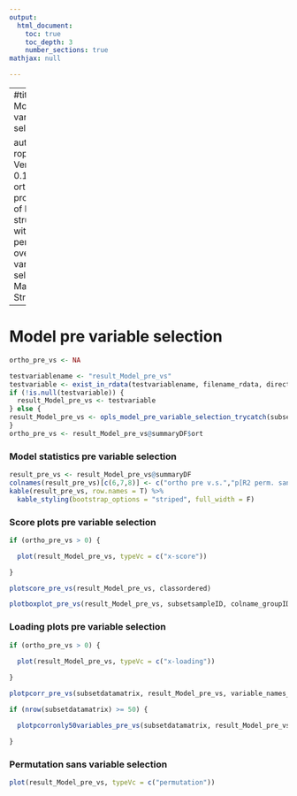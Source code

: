 ```yaml
---
output:
  html_document:
    toc: true
    toc_depth: 3
    number_sections: true
mathjax: null

---
```


---
#title: |
#    | Model pre variable selection
    
author: |
    | roplspvs: Version 0.16.0
    | R orthogonal projections of latent structures with permutation over variable selection
    | Marika Strom
---

# Model pre variable selection



```R

ortho_pre_vs <- NA

testvariablename <- "result_Model_pre_vs"
testvariable <- exist_in_rdata(testvariablename, filename_rdata, directory_output_reports, directory_and_filename_rdata)
if (!is.null(testvariable)) {
  result_Model_pre_vs <- testvariable
} else {
result_Model_pre_vs <- opls_model_pre_variable_selection_trycatch(subsetdatamatrix,ortho_pre_vs,classordered, printoptmodel="none",plotoptmodel="none", max_no_of_ortho_pre_vs, no_permutations_sans_vs)
}
ortho_pre_vs <- result_Model_pre_vs@summaryDF$ort
```
### Model statistics pre variable selection

```R
result_pre_vs <- result_Model_pre_vs@summaryDF
colnames(result_pre_vs)[c(6,7,8)] <- c("ortho pre v.s.","p[R2 perm. sans. v.s.]","p[Q2 perm. sans. v.s.]")
kable(result_pre_vs, row.names = T) %>%
  kable_styling(bootstrap_options = "striped", full_width = F)
```



### Score plots pre variable selection

```R

if (ortho_pre_vs > 0) {

  plot(result_Model_pre_vs, typeVc = c("x-score"))

}

plotscore_pre_vs(result_Model_pre_vs, classordered)

plotboxplot_pre_vs(result_Model_pre_vs, subsetsampleID, colname_groupID, classordered)

```

### Loading plots pre variable selection

```R

if (ortho_pre_vs > 0) {
 
  plot(result_Model_pre_vs, typeVc = c("x-loading"))

}

plotpcorr_pre_vs(subsetdatamatrix, result_Model_pre_vs, variable_names_length, variable_names_position)

if (nrow(subsetdatamatrix) >= 50) {

  plotpcorronly50variables_pre_vs(subsetdatamatrix, result_Model_pre_vs, variable_names_length, variable_names_position)

}
```

### Permutation sans variable selection

```R

plot(result_Model_pre_vs, typeVc = c("permutation"))

```

